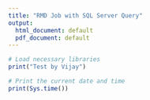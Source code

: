 ```yaml
---
title: "RMD Job with SQL Server Query"
output:
  html_document: default
  pdf_document: default
---
```


```r
# Load necessary libraries
print("Test by Vijay")

# Print the current date and time
print(Sys.time())
```
